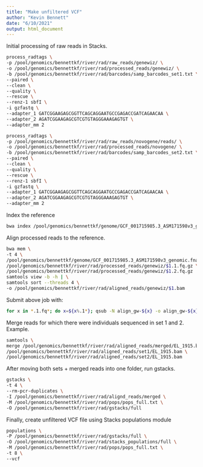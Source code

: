 ---
title: "Make unfiltered VCF"
author: "Kevin Bennett"
date: "6/10/2021"
output: html_document
---

Initial processing of raw reads in Stacks.
```{bash}
process_radtags \
-p /pool/genomics/bennettkf/river/rad/raw_reads/genewiz/ \
-o /pool/genomics/bennettkf/river/rad/processed_reads/genewiz/ \
-b /pool/genomics/bennettkf/river/rad/barcodes/samp_barcodes_set1.txt \
--paired \
--clean \
--quality \
--rescue \
--renz-1 sbfI \
-i gzfastq \
--adapter_1 GATCGGAAGAGCGGTTCAGCAGGAATGCCGAGACCGATCAGAACAA \
--adapter_2 AGATCGGAAGAGCGTCGTGTAGGGAAAGAGTGT \
--adapter_mm 2

process_radtags \
-p /pool/genomics/bennettkf/river/rad/raw_reads/novogene/reads/ \
-o /pool/genomics/bennettkf/river/rad/processed_reads/novogene/ \
-b /pool/genomics/bennettkf/river/rad/barcodes/samp_barcodes_set2.txt \
--paired \
--clean \
--quality \
--rescue \
--renz-1 sbfI \
-i gzfastq \
--adapter_1 GATCGGAAGAGCGGTTCAGCAGGAATGCCGAGACCGATCAGAACAA \
--adapter_2 AGATCGGAAGAGCGTCGTGTAGGGAAAGAGTGT \
--adapter_mm 2
```

Index the reference
```{bash}
bwa index /pool/genomics/bennettkf/genome/GCF_001715985.3_ASM171598v3_genomic.fna
```

Align processed reads to the reference.
```{bash}
bwa mem \
-t 4 \
/pool/genomics/bennettkf/genome/GCF_001715985.3_ASM171598v3_genomic.fna \
/pool/genomics/bennettkf/river/rad/processed_reads/genewiz/$1.1.fq.gz \
/pool/genomics/bennettkf/river/rad/processed_reads/genewiz/$1.2.fq.gz | \
samtools view -b -h | \
samtools sort --threads 4 \
-o /pool/genomics/bennettkf/river/rad/aligned_reads/genewiz/$1.bam
```

Submit above job with:
```{bash}
for x in *.1.fq*; do x=${x%.1*}; qsub -N align_gw-${x} -o align_gw-${x}.log align_gw.job ${x}; done
```

Merge reads for which there were individuals sequenced in set 1 and 2. Example.
```{bash}
samtools \
merge /pool/genomics/bennettkf/river/rad/aligned_reads/merged/EL_1915.bam \
/pool/genomics/bennettkf/river/rad/aligned_reads/set1/EL_1915.bam \
/pool/genomics/bennettkf/river/rad/aligned_reads/set2/EL_1915.bam
```

After moving both sets + merged reads into one folder, run gstacks.
```{bash}
gstacks \
-t 4 \
--rm-pcr-duplicates \
-I /pool/genomics/bennettkf/river/rad/alignd_reads/merged \
-M /pool/genomics/bennettkf/river/rad/pops/pops_full.txt \
-O /pool/genomics/bennettkf/river/rad/gstacks/full
```

Finally, create unfiltered VCF file using Stacks populations module
```{bash}
populations \
-P /pool/genomics/bennettkf/river/rad/gstacks/full \
-O /pool/genomics/bennettkf/river/rad/stacks_populations/full \
-M /pool/genomics/bennettkf/river/rad/pops/pops_full.txt \
-t 8 \
--vcf
```



